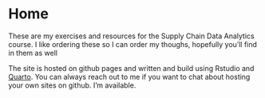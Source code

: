 # Home {.unnumbered}

These are my exercises and resources for the Supply Chain Data Analytics course. I like ordering these so I can order my thoughs, hopefully you'll find in them as well

The site is hosted on github pages and written and build using Rstudio and [Quarto](https://quarto.org/docs/books). You can always reach out to me if you want to chat about hosting your own sites on github. I'm available. 